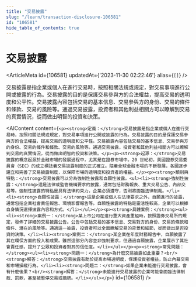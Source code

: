 ```yaml
---
title: "交易披露"
slug: "/learn/transaction-disclosure-106581"
id: "106581"
hide_table_of_contents: true
---
```



# 交易披露

<ArticleMeta id={106581} updatedAt={'2023-11-30 02:22:46'} alias={`[]`} />
<div className='border-solid border-b border-t-0 my-4 border-[var(--ifm-color-gray-300)]' />

交易披露是指企業或個人在進行交易時，按照相關法規或規定，對交易事項進行公開或披露的行為。交易披露的目的是保護交易參與方的合法權益，提高交易的透明度和公平性。交易披露內容包括交易的基本信息、交易參與方的身份、交易的條件和條款、交易的風險等。通過交易披露，投資者和其他利益相關方可以瞭解到交易的真實情況，從而做出明智的投資和決策。

<AIContent content={`<p><strong>定義：</strong>交易披露是指企業或個人在進行交易時，按照相關法規或規定，對交易事項進行公開或披露的行為。交易披露的目的是保護交易參與方的合法權益，提高交易的透明度和公平性。交易披露內容包括交易的基本信息、交易參與方的身份、交易的條件和條款、交易的風險等。通過交易披露，投資者和其他利益相關方可以瞭解到交易的真實情況，從而做出明智的投資和決策。</p><p><strong>起源：</strong>交易披露的概念起源於金融市場的發展過程中，尤其是在證券市場中。20 世紀初，美國證券交易委員會（SEC）的成立標誌着交易披露制度的正式確立。隨着全球金融市場的不斷發展，各國逐步建立和完善了交易披露制度，以保障市場的透明度和投資者的權益。</p><p><strong>類別與特點：</strong>交易披露可以分為強制性披露和自願性披露。<ul><li><strong>強制性披露：</strong>這是法律或監管機構要求的披露，通常包括財務報表、重大交易公告、內部交易等。強制性披露的特點是具有法律約束力，企業必須遵守，否則將面臨法律制裁。</li><li><strong>自願性披露：</strong>這是企業或個人在法律要求之外，自願進行的披露，通常包括企業社會責任報告、環境影響報告等。自願性披露的特點是靈活性較高，企業可以根據自身情況選擇披露內容和方式。</li></ul></p><p><strong>具體案例：</strong><ul><li><strong>案例一：</strong>某上市公司在進行重大資產重組時，按照證券交易所的規定，發佈了詳細的交易披露公告。公告中包括交易的基本信息、交易對方的身份、交易的條款和條件、潛在的風險等。通過這一披露，投資者可以全面瞭解交易的背景和細節，從而做出是否投資的決策。</li><li><strong>案例二：</strong>某企業在年度財務報告中，自願披露了其在環保方面的投入和成果。雖然這部分內容並非強制要求，但通過自願披露，企業展示了其社會責任感，提升了公眾和投資者對其的信任度。</li></ul></p><p><strong>常見問題：</strong><ul><li><strong>問題一：</strong>為什麼交易披露如此重要？<br/><strong>解答：</strong>交易披露有助於提高市場透明度，保護投資者權益，防止內幕交易和市場操縱行為。</li><li><strong>問題二：</strong>如果企業未能進行交易披露，會有什麼後果？<br/><strong>解答：</strong>未能進行交易披露的企業可能會面臨法律制裁、罰款，甚至被暫停交易或摘牌。</li></ul></p>`} id={106581} />
